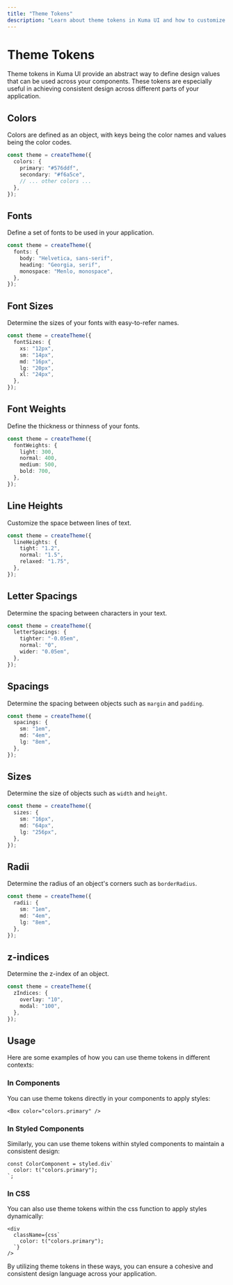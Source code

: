 ```yaml
---
title: "Theme Tokens"
description: "Learn about theme tokens in Kuma UI and how to customize them to suit your design needs."
---
```



# Theme Tokens

Theme tokens in Kuma UI provide an abstract way to define design values that can be used across your components. These tokens are especially useful in achieving consistent design across different parts of your application.

## Colors

Colors are defined as an object, with keys being the color names and values being the color codes.

```ts filename="kuma.config.ts"
const theme = createTheme({
  colors: {
    primary: "#576ddf",
    secondary: "#f6a5ce",
    // ... other colors ...
  },
});
```

## Fonts

Define a set of fonts to be used in your application.

```ts filename="kuma.config.ts"
const theme = createTheme({
  fonts: {
    body: "Helvetica, sans-serif",
    heading: "Georgia, serif",
    monospace: "Menlo, monospace",
  },
});
```

## Font Sizes

Determine the sizes of your fonts with easy-to-refer names.

```ts filename="kuma.config.ts"
const theme = createTheme({
  fontSizes: {
    xs: "12px",
    sm: "14px",
    md: "16px",
    lg: "20px",
    xl: "24px",
  },
});
```

## Font Weights

Define the thickness or thinness of your fonts.

```ts filename="kuma.config.ts"
const theme = createTheme({
  fontWeights: {
    light: 300,
    normal: 400,
    medium: 500,
    bold: 700,
  },
});
```

## Line Heights

Customize the space between lines of text.

```ts filename="kuma.config.ts"
const theme = createTheme({
  lineHeights: {
    tight: "1.2",
    normal: "1.5",
    relaxed: "1.75",
  },
});
```

## Letter Spacings

Determine the spacing between characters in your text.

```ts filename="kuma.config.ts"
const theme = createTheme({
  letterSpacings: {
    tighter: "-0.05em",
    normal: "0",
    wider: "0.05em",
  },
});
```

## Spacings

Determine the spacing between objects such as `margin` and `padding`.

```ts filename="kuma.config.ts"
const theme = createTheme({
  spacings: {
    sm: "1em",
    md: "4em",
    lg: "8em",
  },
});
```

## Sizes

Determine the size of objects such as `width` and `height`.

```ts filename="kuma.config.ts"
const theme = createTheme({
  sizes: {
    sm: "16px",
    md: "64px",
    lg: "256px",
  },
});
```

## Radii

Determine the radius of an object's corners such as `borderRadius`.

```ts filename="kuma.config.ts"
const theme = createTheme({
  radii: {
    sm: "1em",
    md: "4em",
    lg: "8em",
  },
});
```

## z-indices

Determine the z-index of an object.

```ts filename="kuma.config.ts"
const theme = createTheme({
  zIndices: {
    overlay: "10",
    modal: "100",
  },
});
```

## Usage

Here are some examples of how you can use theme tokens in different contexts:

### In Components

You can use theme tokens directly in your components to apply styles:

```tsx
<Box color="colors.primary" />
```

### In Styled Components

Similarly, you can use theme tokens within styled components to maintain a consistent design:

```tsx
const ColorComponent = styled.div`
  color: t("colors.primary");
`;
```

### In CSS

You can also use theme tokens within the css function to apply styles dynamically:

```tsx
<div
  className={css`
    color: t("colors.primary");
  `}
/>
```

By utilizing theme tokens in these ways, you can ensure a cohesive and consistent design language across your application.
